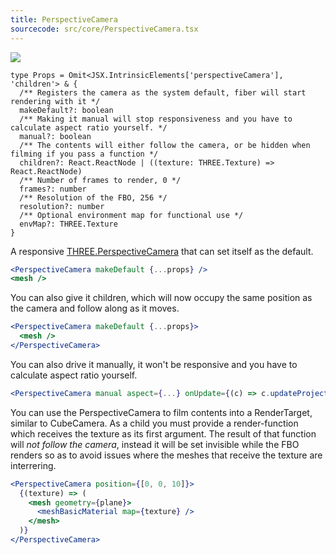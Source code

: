 ```yaml
---
title: PerspectiveCamera
sourcecode: src/core/PerspectiveCamera.tsx
---
```


[![](https://img.shields.io/badge/-storybook-%23ff69b4)](https://drei.vercel.app/?path=/story/camera-perspectivecamera--perspective-camera-scene-st)

```tsx
type Props = Omit<JSX.IntrinsicElements['perspectiveCamera'], 'children'> & {
  /** Registers the camera as the system default, fiber will start rendering with it */
  makeDefault?: boolean
  /** Making it manual will stop responsiveness and you have to calculate aspect ratio yourself. */
  manual?: boolean
  /** The contents will either follow the camera, or be hidden when filming if you pass a function */
  children?: React.ReactNode | ((texture: THREE.Texture) => React.ReactNode)
  /** Number of frames to render, 0 */
  frames?: number
  /** Resolution of the FBO, 256 */
  resolution?: number
  /** Optional environment map for functional use */
  envMap?: THREE.Texture
}
```

A responsive [THREE.PerspectiveCamera](https://threejs.org/docs/#api/en/cameras/PerspectiveCamera) that can set itself as the default.

```jsx
<PerspectiveCamera makeDefault {...props} />
<mesh />
```

You can also give it children, which will now occupy the same position as the camera and follow along as it moves.

```jsx
<PerspectiveCamera makeDefault {...props}>
  <mesh />
</PerspectiveCamera>
```

You can also drive it manually, it won't be responsive and you have to calculate aspect ratio yourself.

```jsx
<PerspectiveCamera manual aspect={...} onUpdate={(c) => c.updateProjectionMatrix()}>
```

You can use the PerspectiveCamera to film contents into a RenderTarget, similar to CubeCamera. As a child you must provide a render-function which receives the texture as its first argument. The result of that function will _not follow the camera_, instead it will be set invisible while the FBO renders so as to avoid issues where the meshes that receive the texture are interrering.

```jsx
<PerspectiveCamera position={[0, 0, 10]}>
  {(texture) => (
    <mesh geometry={plane}>
      <meshBasicMaterial map={texture} />
    </mesh>
  )}
</PerspectiveCamera>
```
